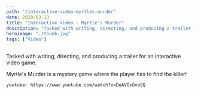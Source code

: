 ```yaml
---
path: "/interactive-video-myrtles-murder"
date: 2020-03-13
title: "Interactive Video - Myrtle's Murder"
description: "Tasked with writing, directing, and producing a trailer for an interactive video game."
heroimage: "./thumb.jpg"
tags: ["Video"]
---
```


Tasked with writing, directing, and producing a trailer for an interactive video game.

Myrtle's Murder is a mystery game where the player has to find the killer!

`youtube: https://www.youtube.com/watch?v=DeAVOsGvo5Q`
